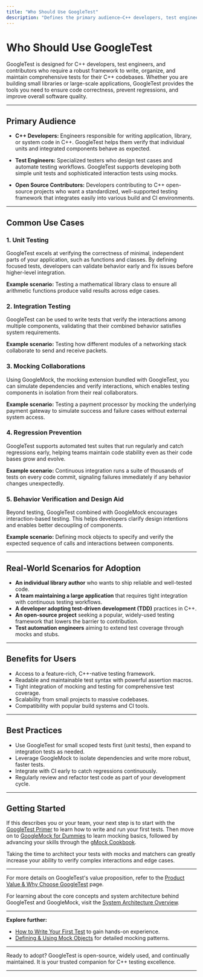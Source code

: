 ```yaml
---
title: "Who Should Use GoogleTest"
description: "Defines the primary audience—C++ developers, test engineers, and open-source contributors—and describes common use cases, ranging from unit testing to integration and mocking. Explores sample scenarios to clarify when and why teams should adopt GoogleTest."
---
```


# Who Should Use GoogleTest

GoogleTest is designed for C++ developers, test engineers, and contributors who require a robust framework to write, organize, and maintain comprehensive tests for their C++ codebases. Whether you are building small libraries or large-scale applications, GoogleTest provides the tools you need to ensure code correctness, prevent regressions, and improve overall software quality.

---

## Primary Audience

- **C++ Developers:** Engineers responsible for writing application, library, or system code in C++. GoogleTest helps them verify that individual units and integrated components behave as expected.

- **Test Engineers:** Specialized testers who design test cases and automate testing workflows. GoogleTest supports developing both simple unit tests and sophisticated interaction tests using mocks.

- **Open Source Contributors:** Developers contributing to C++ open-source projects who want a standardized, well-supported testing framework that integrates easily into various build and CI environments.

---

## Common Use Cases

### 1. Unit Testing

GoogleTest excels at verifying the correctness of minimal, independent parts of your application, such as functions and classes. By defining focused tests, developers can validate behavior early and fix issues before higher-level integration.

**Example scenario:** Testing a mathematical library class to ensure all arithmetic functions produce valid results across edge cases.

### 2. Integration Testing

GoogleTest can be used to write tests that verify the interactions among multiple components, validating that their combined behavior satisfies system requirements.

**Example scenario:** Testing how different modules of a networking stack collaborate to send and receive packets.

### 3. Mocking Collaborations

Using GoogleMock, the mocking extension bundled with GoogleTest, you can simulate dependencies and verify interactions, which enables testing components in isolation from their real collaborators.

**Example scenario:** Testing a payment processor by mocking the underlying payment gateway to simulate success and failure cases without external system access.

### 4. Regression Prevention

GoogleTest supports automated test suites that run regularly and catch regressions early, helping teams maintain code stability even as their code bases grow and evolve.

**Example scenario:** Continuous integration runs a suite of thousands of tests on every code commit, signaling failures immediately if any behavior changes unexpectedly.

### 5. Behavior Verification and Design Aid

Beyond testing, GoogleTest combined with GoogleMock encourages interaction-based testing. This helps developers clarify design intentions and enables better decoupling of components.

**Example scenario:** Defining mock objects to specify and verify the expected sequence of calls and interactions between components.

---

## Real-World Scenarios for Adoption

- **An individual library author** who wants to ship reliable and well-tested code.
- **A team maintaining a large application** that requires tight integration with continuous testing workflows.
- **A developer adopting test-driven development (TDD)** practices in C++.
- **An open-source project** seeking a popular, widely-used testing framework that lowers the barrier to contribution.
- **Test automation engineers** aiming to extend test coverage through mocks and stubs.

---

## Benefits for Users

- Access to a feature-rich, C++-native testing framework.
- Readable and maintainable test syntax with powerful assertion macros.
- Tight integration of mocking and testing for comprehensive test coverage.
- Scalability from small projects to massive codebases.
- Compatibility with popular build systems and CI tools.

---

## Best Practices

- Use GoogleTest for small scoped tests first (unit tests), then expand to integration tests as needed.
- Leverage GoogleMock to isolate dependencies and write more robust, faster tests.
- Integrate with CI early to catch regressions continuously.
- Regularly review and refactor test code as part of your development cycle.

---

## Getting Started

If this describes you or your team, your next step is to start with the [GoogleTest Primer](primer.md) to learn how to write and run your first tests. Then move on to [GoogleMock for Dummies](gmock_for_dummies.md) to learn mocking basics, followed by advancing your skills through the [gMock Cookbook](gmock_cook_book.md).

<Note>
Taking the time to architect your tests with mocks and matchers can greatly increase your ability to verify complex interactions and edge cases.
</Note>

---

For more details on GoogleTest's value proposition, refer to the [Product Value & Why Choose GoogleTest](/overview/intro-value-prop/business-value) page.

For learning about the core concepts and system architecture behind GoogleTest and GoogleMock, visit the [System Architecture Overview](/overview/architecture-concepts/architecture-overview).

---

**Explore further:**

- [How to Write Your First Test](../getting-started/first-steps/writing-your-first-test.md) to gain hands-on experience.
- [Defining & Using Mock Objects](/api-reference/mocking-framework/define-and-use-mocks) for detailed mocking patterns.

---

Ready to adopt? GoogleTest is open-source, widely used, and continually maintained. It is your trusted companion for C++ testing excellence.


---

<Source url="https://github.com/google/googletest" />

